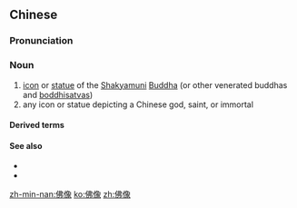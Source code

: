 ==Chinese==
{{zh-forms}}

===Pronunciation===
{{zh-pron
|m=fóxiàng
|c=fat6 zoeng6
|mn=tp,kh:hu̍t-siōng/zz:hu̍t-siāng/xm,tp,kh:pu̍t-siōng/qz:pu̍t-siǒng
|cat=n
}}

===Noun===
{{zh-noun}}

# [[icon]] or [[statue]] of the [[Shakyamuni]] [[Buddha]] (or other venerated buddhas and [[boddhisatva]]s) {{zh-mw|尊}}
# any icon or statue depicting a Chinese god, saint, or immortal {{zh-mw|尊}}

====Derived terms====
{{zh-der|石佛像}}

====See also====
* {{zh-l|神像}}
* {{zh-l|聖像}}

{{zh-cat|Buddhism}}

[[zh-min-nan:佛像]]
[[ko:佛像]]
[[zh:佛像]]